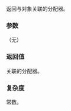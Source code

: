 {{cpp/regex/match_results/title|get_allocator}}
{{cpp/regex/match_results/navbar}}
{{ddcl|since=c++11|
allocator_type get_allocator() const;
}}

返回与对象关联的分配器。

===参数===
（无）

===返回值===
关联的分配器。

===复杂度===
常数。

{{langlinks|de|en|es|fr|it|ja|pt|ru}}